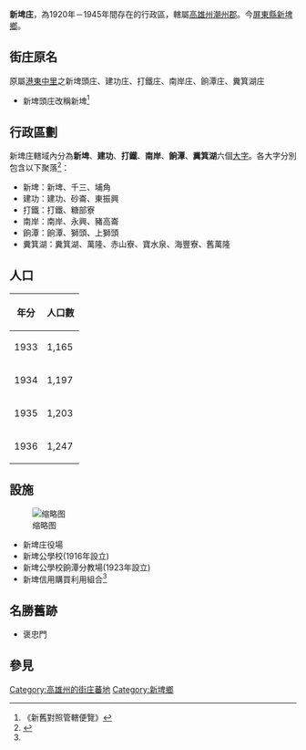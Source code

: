 {{noteTA
|1=zh-hans:庄; zh-hant:庄;
}}

{{Infobox Former Subdivision
|native_name =しんぴしょう<br/>SinpiSho 
|conventional_long_name = 新埤庄
|common_name = 新埤庄
|subdivision = 庄
|nation = 潮州郡
|title_leader = 庄長（1920-1945年）
|leader1 = 
|year_leader1 = 
|leader2 = 
|year_leader2 = 
|year_start = 1920年
|year_end = 1945年
|p1 = 港東中里
|s1 = 新埤鄉
|image_map = 新埤庄全圖.jpg
|image_map_caption = 新埤庄全圖
|stat_year1             =
|stat_area1             =
|stat_pop1              =
|political_subdiv = 6大字
|today = 新埤鄉
|estcat= 台灣
|capital= 新埤}}

'''新埤庄'''，為1920年－1945年間存在的行政區，轄屬[[高雄州|高雄州]][[潮州郡|潮州郡]]。今[[屏東縣|屏東縣]][[新埤鄉|新埤鄉]]。

==街庄原名==
原屬[[港東中里|港東中里]]之新埤頭庄、建功庄、打鐵庄、南岸庄、餉潭庄、糞箕湖庄
*新埤頭庄改稱新埤<ref>《新舊對照管轄便覽》</ref>

==行政區劃==
新埤庄轄域內分為'''新埤'''、'''建功'''、'''打鐵'''、'''南岸'''、'''餉潭'''、'''糞箕湖'''六個[[大字_(行政區劃)|大字]]。各大字分別包含以下聚落<ref name=":0">{{Cite web|title=新埤庄要覽|url=http://stfb.ntl.edu.tw/cgi-bin/gs32/gsweb.cgi?o=dbook&s=id=%22jpli2012-bk-sxt_0757_231_1936%22.&searchmode=basic|accessdate=|author=|date=1936-12-03|format=|publisher=新埤庄役場|language=|archive-date=2019-08-25|archive-url=https://web.archive.org/web/20190825121508/http://stfb.ntl.edu.tw/cgi-bin/gs32/gsweb.cgi?o=dbook&s=id=%22jpli2012-bk-sxt_0757_231_1936%22.&searchmode=basic|dead-url=no}}</ref>：

* 新埤：新埤、千三、埔角
* 建功：建功、砂崙、東振興
* 打鐵：打鐵、糖部寮
* 南岸：南岸、永興、豬高崙
* 餉潭：餉潭、獅頭、上獅頭
* 糞箕湖：糞箕湖、萬隆、赤山寮、寶水泉、海豐寮、舊萬隆

== 人口 ==
{| class="wikitable"
!年分
!人口數
|-
|1933
|1,165
|-
|1934
|1,197
|-
|1935
|1,203
|-
|1936
|1,247
|}

== 設施 ==
[[File:新埤庄役場.jpg|缩略图]]

* 新埤庄役場
* 新埤公學校(1916年設立)
* 新埤公學校餉潭分教場(1923年設立)
* 新埤信用購買利用組合<ref name=":0" />

== 名勝舊跡 ==

* 褒忠門

== 參見 ==
{{reflist}}

{{高雄州}}
[[Category:高雄州的街庄蕃地|Category:高雄州的街庄蕃地]]
[[Category:新埤鄉|Category:新埤鄉]]